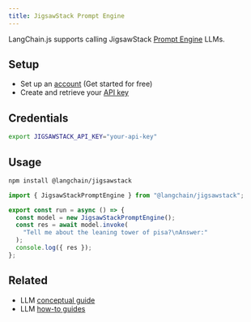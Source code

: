 ```yaml
---
title: JigsawStack Prompt Engine
---
```


LangChain.js supports calling JigsawStack [Prompt Engine](https://docs.jigsawstack.com/api-reference/prompt-engine/run-direct) LLMs.

## Setup

- Set up an [account](https://jigsawstack.com/dashboard) (Get started for free)
- Create and retrieve your [API key](https://jigsawstack.com/dashboard)

## Credentials

```bash
export JIGSAWSTACK_API_KEY="your-api-key"
```

## Usage


<IntegrationInstallTooltip></IntegrationInstallTooltip>

```bash npm2yarn
npm install @langchain/jigsawstack
```
```ts
import { JigsawStackPromptEngine } from "@langchain/jigsawstack";

export const run = async () => {
  const model = new JigsawStackPromptEngine();
  const res = await model.invoke(
    "Tell me about the leaning tower of pisa?\nAnswer:"
  );
  console.log({ res });
};
```

## Related

- LLM [conceptual guide](/oss/concepts/text_llms)
- LLM [how-to guides](/oss/how-to/#llms)
